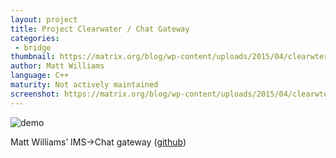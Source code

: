 ```yaml
---
layout: project
title: Project Clearwater / Chat Gateway
categories:
 - bridge
thumbnail: https://matrix.org/blog/wp-content/uploads/2015/04/clearwter-400x284.jpg
author: Matt Williams
language: C++
maturity: Not actively maintained
screenshot: https://matrix.org/blog/wp-content/uploads/2015/04/clearwter.jpg
---
```


![demo](https://matrix.org/blog/wp-content/uploads/2015/04/projectclearwatermatrixgateway1.jpg "Matt presenting his hack at TADHack London")

Matt Williams’ IMS->Chat gateway ([github](https://github.com/matt-williams/sprout/tree/matrix))
